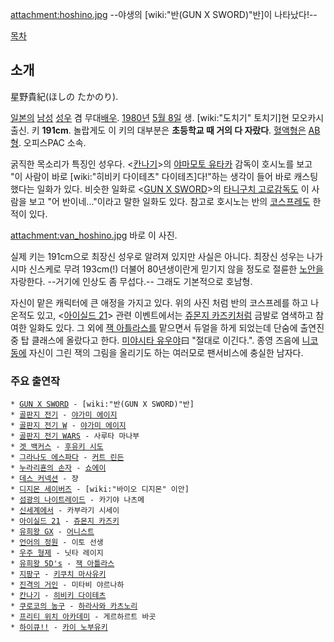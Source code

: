 attachment:hoshino.jpg
--야생의 [wiki:"반(GUN X SWORD)"반]이 나타났다!--

[[목차]]
== 소개 ==
星野貴紀(ほしの たかのり).

[[일본]]의 [[남성]] [[성우]] 겸 무대[[배우]]. [[1980년]] [[5월 8일]] 생. [wiki:"도치기" 토치기]현 모오카시 출신. 키 '''191cm'''. 놀랍게도 이 키의 대부분은 '''초등학교 때 거의 다 자랐다'''. [[혈액형]]은 [[AB형]]. 오피스PAC 소속.

굵직한 목소리가 특징인 성우다. <[[칸나기]]>의 [[야마모토 유타카]] 감독이 호시노를 보고 "이 사람이 바로 [wiki:"히비키 다이테츠" 다이테츠]다!"하는 생각이 들어 바로 캐스팅했다는 일화가 있다. 비슷한 일화로 <[[GUN X SWORD]]>의 [[타니구치 고로]]감독도 이 사람을 보고 "어 반이네..."이라고 말한 일화도 있다. 참고로 호시노는 반의 [[코스프레]]도 한적이 있다.

attachment:van_hoshino.jpg
바로 이 사진.

실제 키는 191cm으로 최장신 성우로 알려져 있지만 사실은 아니다. 최장신 성우는 나가시마 신스케로 무려 193cm(!) 더불어 80년생이란게 믿기지 않을 정도로 절륜한 [[노안]]을 자랑한다. --거기에 인상도 좀 무섭다.-- 그래도 기본적으로 호남형.

자신이 맡은 캐릭터에 큰 애정을 가지고 있다. 위의 사진 처럼 반의 코스프레를 하고 나온적도 있고, <[[아이실드 21]]> 관련 이벤트에서는 [[쥬몬지 카즈키]]처럼 금발로 염색하고 참여한 일화도 있다. 그 외에 [[잭 아틀라스]]를 맡으면서 듀얼을 하게 되었는데 단숨에 출연진 중 탑 클래스에 올랐다고 한다. [[미야시타 유우야]]曰 "절대로 이긴다.". 종영 즈음에 [[니코동]]에 자신이 그린 잭의 그림을 올리기도 하는 여러모로 팬서비스에 충실한 남자다.

=== 주요 출연작 ===
 * [[GUN X SWORD]] - [wiki:"반(GUN X SWORD)"반]
 * [[골판지 전기]] - [[야가미 에이지]]
 * [[골판지 전기 W]] - [[야가미 에이지]]
 * [[골판지 전기 WARS]] - 사루타 마나부
 * [[겟 백커스]] - [[후유키 시도]]
 * [[그라나도 에스파다]] - [[커트 린든]]
 * [[누라리횬의 손자]] - [[쇼에이]]
 * [[데스 커넥션]] - 쟝
 * [[디지몬 세이버즈]] - [wiki:"바이오 디지몬" 이안]
 * [[섬광의 나이트레이드]] - 카기야 나츠메
 * [[신세계에서]] - 카부라기 시세이
 * [[아이실드 21]] - [[쥬몬지 카즈키]]
 * [[유희왕 GX]] - [[어니스트]]
 * [[언어의 정원]] - 이토 선생
 * [[우주 형제]] - 닛타 레이지
 * [[유희왕 5D's]] - [[잭 아틀라스]]
 * [[지팡구]] - [[키쿠치 마사유키]]
 * [[진격의 거인]] - 미타비 야르나하
 * [[칸나기]] - [[히비키 다이테츠]]
 * [[쿠로코의 농구]] - [[하라사와 카츠노리]]
 * [[프리티 위치 아카데미]] - 게르하르트 바곳
 * [[하이큐!!]] - [[카이 노부유키]]
